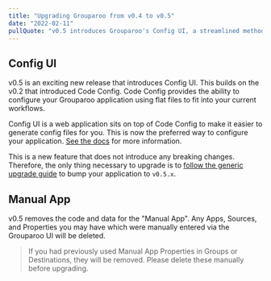 ```yaml
---
title: "Upgrading Grouparoo from v0.4 to v0.5"
date: "2022-02-11"
pullQuote: "v0.5 introduces Grouparoo's Config UI, a streamlined method for building your configuration objects."
---
```


## Config UI

v0.5 is an exciting new release that introduces Config UI. This builds on the v0.2 that introduced Code Config. Code Config provides the ability to configure your Grouparoo application using flat files to fit into your current workflows.

Config UI is a web application sits on top of Code Config to make it easier to generate config files for you. This is now the preferred way to configure your application. [See the docs](/docs/config) for more information.

This is a new feature that does not introduce any breaking changes. Therefore, the only thing necessary to upgrade is to [follow the generic upgrade guide](/docs/support/upgrading-grouparoo#installing-updates) to bump your application to `v0.5.x`.

## Manual App

v0.5 removes the code and data for the "Manual App". Any Apps, Sources, and Properties you may have which were manually entered via the Grouparoo UI will be deleted.

> If you had previously used Manual App Properties in Groups or Destinations, they will be removed. Please delete these manually before upgrading.
